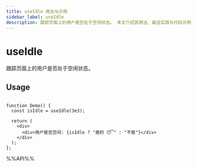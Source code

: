 ```yaml
---
title: useIdle 用法与示例
sidebar_label: useIdle
description: 跟踪页面上的用户是否处于空闲状态。 本文介绍其用法、最佳实践与代码示例。
---
```

# useIdle

跟踪页面上的用户是否处于空闲状态。

## Usage

```tsx live

function Demo() {
  const isIdle = useIdle(3e3);

  return (
    <div>
      <div>用户是否空闲: {isIdle ? "是的 😴" : "不是"}</div>
    </div>
  );
};

```

%%API%%